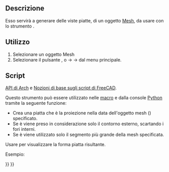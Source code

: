 <languages/>

{{Docnav
|
|
|[[Arch_Workbench/it|Arch]]
|IconL=
|IconR=
|IconC=Workbench_Arch.svg
}}

{{VeryImportantMessage|QUESTO COMANDO È OBSOLETO<br>
Non è disponibile nella {{VersionPlus/it|1.0}}.}}

{{GuiCommand/it
|Name=Arch 3Views
|Name/it=3 Viste da mesh
|MenuLocation=Arch → Utilità → 3 Viste da mesh
|Workbenches=[[Arch_Workbench/it|Arch]]
|SeeAlso=[[Arch_SplitMesh/it|Dividi Mesh]], [[Arch_MeshToShape/it|Da Mesh a Forma]]
}}

<span id="Description"></span>
==Descrizione==

{{Emphasis|Questo comando non è attualmente in uso.}} Esso servirà a generare delle viste piatte, di un oggetto [[Mesh_Workbench/it|Mesh]], da usare con lo strumento  {{KEY|[[Image:Arch Equipment.svg|24px]] [[Arch_Equipment/it|Arredo]]}}.

<span id="Usage"></span>
==Utilizzo== 

# Selezionare un oggetto Mesh
# Selezionare il pulsante {{KEY|[[Image:Arch 3Views.svg|16px]]}}, o {{KEY|Arch}} → {{KEY|Utilità}} → {{KEY|[[Image:Arch 3Views.svg|16px]] [[Arch_3Views/it|3 viste]]}} dal menu principale.

<span id="Scripting"></span>
== Script ==

{{Emphasis|Vedere anche:}} [[Arch_API/it|API di Arch]] e [[FreeCAD_Scripting_Basics/it|Nozioni di base sugli script di FreeCAD]].

Questo strumento può essere utilizzato nelle [[Macros/it|macro]] e dalla console [[FreeCAD_Scripting_Basics/it|Python]] tramite la seguente funzione:
{{Code|code=
shape = createMeshView(obj, direction=FreeCAD.Vector(0, 0, -1), outeronly=False, largestonly=False)
}}
* Crea una {{incode|shape}} piatta che è la proiezione nella data {{incode|direction}} dell'oggetto mesh ({{incode|obj}}) specificato.
* Se {{incode|outeronly}} è {{incode|True}} viene preso in considerazione solo il contorno esterno, scartando i fori interni.
* Se {{incode|largestonly}} è {{incode|True}} viene utilizzato solo il segmento più grande della mesh specificata.

Usare {{incode|Part.show()}} per visualizzare la forma piatta risultante.

Esempio:
{{Code|code=
import FreeCAD, Draft, Arch, Mesh, MeshPart

Line = Draft.makeWire([FreeCAD.Vector(0, 0, 0), FreeCAD.Vector(2000, 2000, 0)])
Wall = Arch.makeWall(Line, width=150, height=3000)
FreeCAD.ActiveDocument.recompute()

Shape = Wall.Shape.copy(False)
Shape.Placement = Wall.getGlobalPlacement()

mesh_obj = FreeCAD.ActiveDocument.addObject("Mesh::Feature", "Mesh")
mesh_obj.Mesh = MeshPart.meshFromShape(Shape=Shape, MaxLength=520)
mesh_obj.ViewObject.DisplayMode = "Flat Lines"
FreeCAD.ActiveDocument.recompute()

XAxis = FreeCAD.Vector(1, 0, 0)
YAxis = FreeCAD.Vector(0, 1, 0)
ZAxis = FreeCAD.Vector(0, 0, -1)

s1 = Arch.createMeshView(mesh_obj, ZAxis)
s2 = Arch.createMeshView(mesh_obj, XAxis)
s3 = Arch.createMeshView(mesh_obj, YAxis)

Part.show(s1)
Part.show(s2)
Part.show(s3)

Wall.ViewObject.Visibility = False
mesh_obj.ViewObject.Visibility = False
}}


{{Docnav
|
|
|[[Arch_Workbench/it|Arch]]
|IconL=
|IconR=
|IconC=Workbench_Arch.svg
}}

{{BIM_Tools_navi{{#translation:}}}}
{{Userdocnavi{{#translation:}}}}